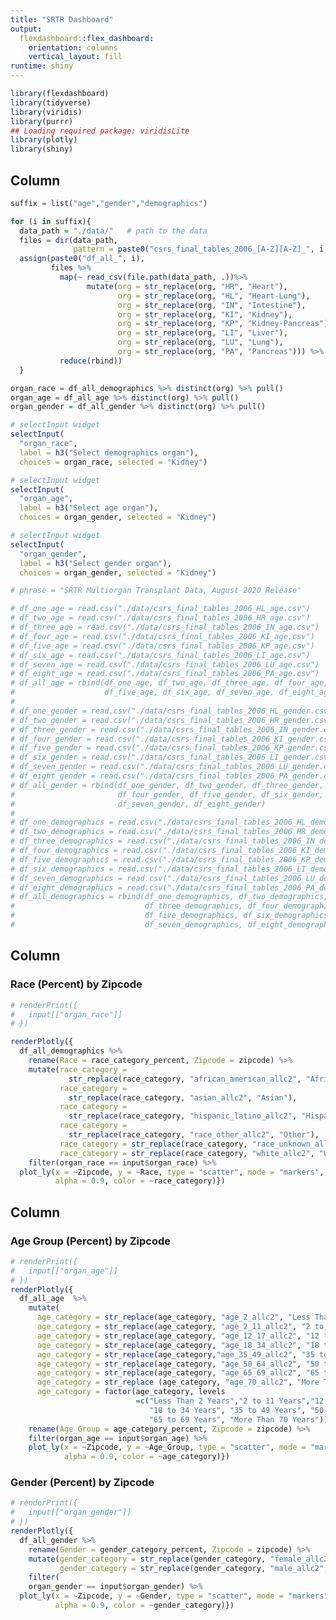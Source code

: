 ```yaml
---
title: "SRTR Dashboard"
output: 
  flexdashboard::flex_dashboard:
    orientation: columns
    vertical_layout: fill
runtime: shiny
---
```


```r
library(flexdashboard)
library(tidyverse)
library(viridis)
library(purrr)
## Loading required package: viridisLite
library(plotly)
library(shiny)
```

Column {.sidebar}
-----------------------------------------------------------------------

```r
suffix = list("age","gender","demographics")

for (i in suffix){
  data_path = "./data/"   # path to the data
  files = dir(data_path, 
              pattern = paste0("csrs_final_tables_2006_[A-Z][A-Z]_", i,".csv"))
  assign(paste0("df_all_", i),
         files %>%
           map(~ read_csv(file.path(data_path, .))%>%
                 mutate(org = str_replace(org, "HR", "Heart"),
                        org = str_replace(org, "HL", "Heart-Lung"),
                        org = str_replace(org, "IN", "Intestine"),
                        org = str_replace(org, "KI", "Kidney"),
                        org = str_replace(org, "KP", "Kidney-Pancreas"),
                        org = str_replace(org, "LI", "Liver"),
                        org = str_replace(org, "LU", "Lung"),
                        org = str_replace(org, "PA", "Pancreas"))) %>%
           reduce(rbind))
  }

organ_race = df_all_demographics %>% distinct(org) %>% pull()
organ_age = df_all_age %>% distinct(org) %>% pull()
organ_gender = df_all_gender %>% distinct(org) %>% pull()

# selectInput widget
selectInput(
  "organ_race", 
  label = h3("Select demographics organ"),
  choices = organ_race, selected = "Kidney")

# selectInput widget
selectInput(
  "organ_age", 
  label = h3("Select age organ"),
  choices = organ_gender, selected = "Kidney")

# selectInput widget
selectInput(
  "organ_gender", 
  label = h3("Select gender organ"),
  choices = organ_gender, selected = "Kidney")

# phrase = "SRTR Multiorgan Transplant Data, August 2020 Release"

# df_one_age = read.csv("./data/csrs_final_tables_2006_HL_age.csv") 
# df_two_age = read.csv("./data/csrs_final_tables_2006_HR_age.csv") 
# df_three_age = read.csv("./data/csrs_final_tables_2006_IN_age.csv")
# df_four_age = read.csv("./data/csrs_final_tables_2006_KI_age.csv")
# df_five_age = read.csv("./data/csrs_final_tables_2006_KP_age.csv")
# df_six_age = read.csv("./data/csrs_final_tables_2006_LI_age.csv")
# df_seven_age = read.csv("./data/csrs_final_tables_2006_LU_age.csv")
# df_eight_age = read.csv("./data/csrs_final_tables_2006_PA_age.csv")
# df_all_age = rbind(df_one_age, df_two_age, df_three_age, df_four_age, 
#                    df_five_age, df_six_age, df_seven_age, df_eight_age)
# 
# df_one_gender = read.csv("./data/csrs_final_tables_2006_HL_gender.csv") 
# df_two_gender = read.csv("./data/csrs_final_tables_2006_HR_gender.csv") 
# df_three_gender = read.csv("./data/csrs_final_tables_2006_IN_gender.csv")
# df_four_gender = read.csv("./data/csrs_final_tables_2006_KI_gender.csv")
# df_five_gender = read.csv("./data/csrs_final_tables_2006_KP_gender.csv")
# df_six_gender = read.csv("./data/csrs_final_tables_2006_LI_gender.csv")
# df_seven_gender = read.csv("./data/csrs_final_tables_2006_LU_gender.csv")
# df_eight_gender = read.csv("./data/csrs_final_tables_2006_PA_gender.csv")
# df_all_gender = rbind(df_one_gender, df_two_gender, df_three_gender, 
#                       df_four_gender, df_five_gender, df_six_gender, 
#                       df_seven_gender, df_eight_gender)
# 
# df_one_demographics = read.csv("./data/csrs_final_tables_2006_HL_demographics.csv") 
# df_two_demographics = read.csv("./data/csrs_final_tables_2006_HR_demographics.csv") 
# df_three_demographics = read.csv("./data/csrs_final_tables_2006_IN_demographics.csv")
# df_four_demographics = read.csv("./data/csrs_final_tables_2006_KI_demographics.csv")
# df_five_demographics = read.csv("./data/csrs_final_tables_2006_KP_demographics.csv")
# df_six_demographics = read.csv("./data/csrs_final_tables_2006_LI_demographics.csv")
# df_seven_demographics = read.csv("./data/csrs_final_tables_2006_LU_demographics.csv")
# df_eight_demographics = read.csv("./data/csrs_final_tables_2006_PA_demographics.csv")
# df_all_demographics = rbind(df_one_demographics, df_two_demographics, 
#                             df_three_demographics, df_four_demographics, 
#                             df_five_demographics, df_six_demographics, 
#                             df_seven_demographics, df_eight_demographics)
```

Column {data-width=650}
-----------------------------------------------------------------------

### Race (Percent) by Zipcode

```r

# renderPrint({ 
#   input[["organ_race"]]
# })

renderPlotly({
  df_all_demographics %>%
    rename(Race = race_category_percent, Zipcode = zipcode) %>%
    mutate(race_category =
             str_replace(race_category, "african_american_allc2", "African American"),
           race_category =
             str_replace(race_category, "asian_allc2", "Asian"),
           race_category =
             str_replace(race_category, "hispanic_latino_allc2", "Hispanic or Latino"),
           race_category =
             str_replace(race_category, "race_other_allc2", "Other"),
           race_category = str_replace(race_category, "race_unknown_allc2", "Unknown"),
           race_category = str_replace(race_category, "white_allc2", "White")) %>%
    filter(organ_race == input$organ_race) %>%
  plot_ly(x = ~Zipcode, y = ~Race, type = "scatter", mode = "markers",
          alpha = 0.9, color = ~race_category)})
```

Column {data-width=350}
-----------------------------------------------------------------------

### Age Group (Percent) by Zipcode

```r
# renderPrint({ 
#   input[["organ_age"]]
# })
renderPlotly({
  df_all_age  %>%
    mutate(
      age_category = str_replace(age_category, "age_2_allc2", "Less Than 2 Years"),
      age_category = str_replace(age_category, "age_2_11_allc2", "2 to 11 Years"),
      age_category = str_replace(age_category, "age_12_17_allc2", "12 to 17 Years"),
      age_category = str_replace(age_category, "age_18_34_allc2", "18 to 34 Years"),
      age_category = str_replace(age_category,"age_35_49_allc2", "35 to 49 Years"),
      age_category = str_replace(age_category, "age_50_64_allc2", "50 to 64 Years"),
      age_category = str_replace(age_category, "age_65_69_allc2", "65 to 69 Years"),
      age_category = str_replace (age_category, "age_70_allc2", "More Than 70 Years"),
      age_category = factor(age_category, levels
                            =c("Less Than 2 Years","2 to 11 Years","12 to 17 Years",
                               "18 to 34 Years", "35 to 49 Years", "50 to 64 Years",
                               "65 to 69 Years", "More Than 70 Years"))) %>%
    rename(Age_Group = age_category_percent, Zipcode = zipcode) %>%
    filter(organ_age == input$organ_age) %>%
    plot_ly(x = ~Zipcode, y = ~Age_Group, type = "scatter", mode = "markers",
            alpha = 0.9, color = ~age_category)})
```

### Gender (Percent) by Zipcode

```r
# renderPrint({ 
#   input[["organ_gender"]]
# })
renderPlotly({
  df_all_gender %>%
    rename(Gender = gender_category_percent, Zipcode = zipcode) %>%
    mutate(gender_category = str_replace(gender_category, "female_allc2", "Female"),
           gender_category = str_replace(gender_category, "male_allc2", "Male")) %>%
    filter(
    organ_gender == input$organ_gender) %>%
  plot_ly(x = ~Zipcode, y = ~Gender, type = "scatter", mode = "markers",
          alpha = 0.9, color = ~gender_category)})
```